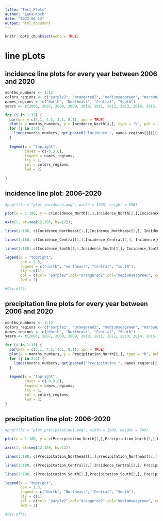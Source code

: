 ```yaml
---
title: "Test_Plots"
author: "Lena Koch"
date: "2023-06-13"
output: html_document
---
```


```r
knitr::opts_chunk$set(echo = TRUE)
```

# line pLots


## incidence line plots for every year between 2006 and 2020  

```r
months_numbers <- 1:12
colors_regions <- c("purple2", "orangered2", "mediumseagreen", "maroon2")
names_regions <- c("North", "Northeast", "Central", "South")
years <- c(2006, 2007, 2008, 2009, 2010, 2011, 2012, 2013, 2014, 2015, 2016, 2017, 2018, 2019, 2020)

for (i in 1:15) {
  par(mar = c(5.1, 4.1, 4.1, 8.1), xpd = TRUE)
  plot(x = months_numbers, y = Incidence_North[i,], type = "b", pch = 20, lwd = 2, col = colors_regions[1], xlab = "month", ylab = "Incidences", main = paste("Incidences", years[i]), ylim = c(0, 170))
  for (j in 2:4) {
    lines(months_numbers, get(paste0("Incidence_", names_regions[j]))[i,], type = "b", pch = 20, lwd = 2, col = colors_regions[j])
  }
  
  legend(x = "topright",
         inset = c(-0.3,0),
         legend = names_regions,
         lty = 1,
         col = colors_regions,
         lwd = 2)
  
}
```

## incidence line plot: 2006-2020 

```r
#png(file = "plot_incidence.png", width = 1200, height = 550)

plot(x = 1:180, y = c(Incidence_North[1,],Incidence_North[2,],Incidence_North[3,],Incidence_North[4,],Incidence_North[5,],Incidence_North[6,],Incidence_North[7,],Incidence_North[8,],Incidence_North[9,],Incidence_North[10,],Incidence_North[11,],Incidence_North[12,], Incidence_North[13,],Incidence_North[14,],Incidence_North[15,]), type = "l", pch = 20, col = "purple2", xlab = "Month", ylab = "Incidence", main = "Incidences 2006-2020", ylim = c(0,170), xaxt = "n", xaxs="i", yaxs="i"); 

axis(1, at=seq(12,180, by=12));

lines(1:180, c(Incidence_Northeast[1,],Incidence_Northeast[2,], Incidence_Northeast[3,],Incidence_Northeast[4,], Incidence_Northeast[5,],Incidence_Northeast[6,], Incidence_Northeast[7,],Incidence_Northeast[8,], Incidence_Northeast[9,],Incidence_Northeast[10,], Incidence_Northeast[11,],Incidence_Northeast[12,], Incidence_Northeast[13,],Incidence_Northeast[14,], Incidence_Northeast[15,]), type = "l", pch = 20, col = "orangered2"); 

lines(1:180, c(Incidence_Central[1,],Incidence_Central[2,], Incidence_Central[3,],Incidence_Central[4,], Incidence_Central[5,],Incidence_Central[6,], Incidence_Central[7,],Incidence_Central[8,], Incidence_Central[9,],Incidence_Central[10,], Incidence_Central[11,],Incidence_Central[12,], Incidence_Central[13,],Incidence_Central[14,], Incidence_Central[15,]), type = "l", pch = 20, col = "mediumseagreen"); 

lines(1:180, c(Incidence_South[1,],Incidence_South[2,], Incidence_South[3,],Incidence_South[4,], Incidence_South[5,],Incidence_South[6,], Incidence_South[7,],Incidence_South[8,], Incidence_South[9,],Incidence_South[10,], Incidence_South[11,],Incidence_South[12,], Incidence_South[13,],Incidence_South[14,], Incidence_South[15,]), type = "l", pch = 20, col = "maroon2");

legend(x = "topright", 
       cex = 1.3,
       legend = c("north", "northeast", "central", "south"),  
       lty = c(1),           
       col = c(col= "purple2",col="orangered2",col="mediumseagreen", col="maroon2"),
       lwd = 2) 

#dev.off()
```


## precipitation line plots for every year between 2006 and 2020

```r
months_numbers <- 1:12
colors_regions <- c("purple2", "orangered2", "mediumseagreen", "maroon2")
names_regions <- c("North", "Northeast", "Central", "South")
years <- c(2006, 2007, 2008, 2009, 2010, 2011, 2012, 2013, 2014, 2015, 2016, 2017, 2018, 2019, 2020)

for (i in 1:15) {
  par(mar = c(5.1, 4.1, 4.1, 8.1), xpd = TRUE)
  plot(x = months_numbers, y = Precipitation_North[i,], type = "b", pch = 20, lwd = 2, col = colors_regions[1], xlab = "month", ylab = "Precipitation", main = paste("Precipitation", years[i]), ylim = c(0, 600))
  for (j in 2:4) {
    lines(months_numbers, get(paste0("Precipitation_", names_regions[j]))[i,], type = "b", pch = 20, lwd = 2, col = colors_regions[j])
  }
  
  legend(x = "topright",
         inset = c(-0.3,0),
         legend = names_regions,
         lty = 1,
         col = colors_regions,
         lwd = 2)
}
```

## precipitation line plot: 2006-2020

```r
#png(file = "plot_precipitation1.png", width = 1500, height = 700)

plot(x = 1:180, y = c(Precipitation_North[1,],Precipitation_North[2,],Precipitation_North[3,],Precipitation_North[4,],Precipitation_North[5,],Precipitation_North[6,],Precipitation_North[7,],Precipitation_North[8,],Precipitation_North[9,],Precipitation_North[10,],Precipitation_North[11,],Precipitation_North[12,], Precipitation_North[13,],Precipitation_North[14,],Precipitation_North[15,]), type = "l", pch = 20, col = "purple2", xlab = "Month", ylab = "Precipitation", main = "Precipitation 2006-2020", ylim = c(0,600), xaxt = "n", xaxs="i", yaxs="i"); 

axis(1, at=seq(12,180, by=12))

lines(1:180, c(Precipitation_Northeast[1,],Precipitation_Northeast[2,], Precipitation_Northeast[3,],Precipitation_Northeast[4,], Precipitation_Northeast[5,],Precipitation_Northeast[6,], Precipitation_Northeast[7,],Precipitation_Northeast[8,], Precipitation_Northeast[9,],Precipitation_Northeast[10,], Precipitation_Northeast[11,],Precipitation_Northeast[12,], Precipitation_Northeast[13,],Precipitation_Northeast[14,], Precipitation_Northeast[15,]), type = "l", pch = 20, col = "orangered2");  

lines(1:180, c(Precipitation_Central[1,],Incidence_Central[2,], Precipitation_Central[3,],Precipitation_Central[4,], Precipitation_Central[5,],Precipitation_Central[6,], Precipitation_Central[7,],Precipitation_Central[8,], Precipitation_Central[9,],Precipitation_Central[10,], Precipitation_Central[11,],Precipitation_Central[12,], Precipitation_Central[13,],Precipitation_Central[14,], Precipitation_Central[15,]), type = "l", pch = 20, col = "mediumseagreen"); 

lines(1:180, c(Precipitation_South[1,],Precipitation_South[2,], Precipitation_South[3,],Precipitation_South[4,], Precipitation_South[5,],Precipitation_South[6,], Precipitation_South[7,],Precipitation_South[8,], Precipitation_South[9,],Precipitation_South[10,], Precipitation_South[11,],Precipitation_South[12,], Precipitation_South[13,],Precipitation_South[14,], Precipitation_South[15,]), type = "l", pch = 20, col = "maroon2");

legend(x = "topright", 
       cex = 1.3,
       legend = c("North", "Northeast", "Central", "South"),  
       lty = c(1),           
       col = c(col= "purple2",col="orangered2",col="mediumseagreen", col="maroon2"),
       lwd = 2)   

#dev.off()
```







